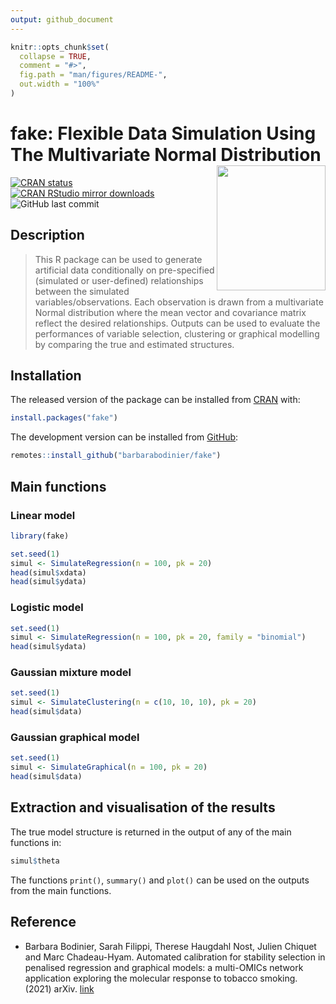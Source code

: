 ```yaml
---
output: github_document
---
```


<!-- README.md is generated from README.Rmd. Please edit that file -->

```r
knitr::opts_chunk$set(
  collapse = TRUE,
  comment = "#>",
  fig.path = "man/figures/README-",
  out.width = "100%"
)
```

# fake: Flexible Data Simulation Using The Multivariate Normal Distribution <img src="man/figures/logo.png" align="right" width="174" height="200"/>

<!-- badges: start -->
[![CRAN status](https://www.r-pkg.org/badges/version/fake)](https://CRAN.R-project.org/package=fake)
[![CRAN RStudio mirror downloads](https://cranlogs.r-pkg.org/badges/grand-total/fake?color=blue)](https://r-pkg.org/pkg/fake)
![GitHub last commit](https://img.shields.io/github/last-commit/barbarabodinier/fake?logo=GitHub&style=flat-square)
  <!-- badges: end -->

## Description

> This R package can be used to generate artificial data conditionally on pre-specified (simulated or user-defined) relationships between the simulated variables/observations. Each observation is drawn from a multivariate Normal distribution where the mean vector and covariance matrix reflect the desired relationships. Outputs can be used to evaluate the performances of variable selection, clustering or graphical modelling by comparing the true and estimated structures.


## Installation

The released version of the package can be installed from [CRAN](https://CRAN.R-project.org) with:

```r
install.packages("fake")
```

The development version can be installed from [GitHub](https://github.com/):

```r
remotes::install_github("barbarabodinier/fake")
```

## Main functions

### Linear model

```r
library(fake)

set.seed(1)
simul <- SimulateRegression(n = 100, pk = 20)
head(simul$xdata)
head(simul$ydata)
```

### Logistic model

```r
set.seed(1)
simul <- SimulateRegression(n = 100, pk = 20, family = "binomial")
head(simul$ydata)
```

### Gaussian mixture model

```r
set.seed(1)
simul <- SimulateClustering(n = c(10, 10, 10), pk = 20)
head(simul$data)
```

### Gaussian graphical model

```r
set.seed(1)
simul <- SimulateGraphical(n = 100, pk = 20)
head(simul$data)
```

## Extraction and visualisation of the results

The true model structure is returned in the output of any of the main functions in:

```r
simul$theta
```

The functions `print()`, `summary()` and `plot()` can be used on the outputs from the main functions.

## Reference

- Barbara Bodinier, Sarah Filippi, Therese Haugdahl Nost, Julien Chiquet and Marc Chadeau-Hyam. Automated calibration for stability selection in penalised regression and graphical models: a multi-OMICs network application exploring the molecular response to tobacco smoking. (2021) arXiv. [link](https://doi.org/10.48550/arXiv.2106.02521)

